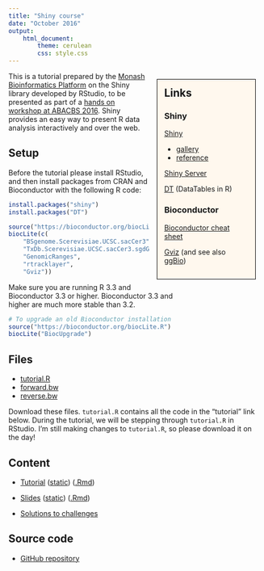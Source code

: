 ```yaml
---
title: "Shiny course"
date: "October 2016"
output:
    html_document:
        theme: cerulean
        css: style.css
---
```


<div style="float: right; width: 33%; margin: 1em; padding: 1em; border: solid 1px #000; background: #fff8ee;">
<h2 style="margin-top: 0">Links</h2>

### Shiny

[Shiny](http://shiny.rstudio.com/)

 * [gallery](http://shiny.rstudio.com/gallery/)
 * [reference](http://shiny.rstudio.com/reference/shiny/latest/)

[Shiny Server](https://www.rstudio.com/products/shiny/download-server/)

[DT](https://rstudio.github.io/DT/) (DataTables in R)

### Bioconductor

[Bioconductor cheat sheet](https://github.com/mikelove/bioc-refcard)

[Gviz](https://bioconductor.org/packages/release/bioc/html/Gviz.html) (and see also [ggBio](https://bioconductor.org/packages/release/bioc/html/ggbio.html))
</div>
<div style="width: 66%">
This is a tutorial prepared by the [Monash Bioinformatics Platform](http://bioinformatics.erc.monash.edu/) on the Shiny library developed by RStudio, to be presented as part of a [hands on workshop at ABACBS 2016](http://www.abacbs.org/biocasia2016workshop/). Shiny provides an easy way to present R data analysis interactively and over the web.

## Setup

Before the tutorial please install RStudio, and then install packages from CRAN and Bioconductor with the following R code:

```r
install.packages("shiny")
install.packages("DT")

source("https://bioconductor.org/biocLite.R")
biocLite(c(
    "BSgenome.Scerevisiae.UCSC.sacCer3",
    "TxDb.Scerevisiae.UCSC.sacCer3.sgdGene",
    "GenomicRanges",
    "rtracklayer",
    "Gviz"))
```

Make sure you are running R 3.3 and Bioconductor 3.3 or higher. Bioconductor 3.3 and higher are much more stable than 3.2.

```r
# To upgrade an old Bioconductor installation
source("https://bioconductor.org/biocLite.R")
biocLite("BiocUpgrade")
```
</div>

## Files

* [tutorial.R](tutorial.R) 
* [forward.bw](forward.bw) 
* [reverse.bw](reverse.bw) 

Download these files. `tutorial.R` contains all the code in the "tutorial" link below. During the tutorial, we will be stepping through `tutorial.R` in RStudio. I'm still making changes to `tutorial.R`, so please download it on the day!

## Content

* [Tutorial](http://biotraining.erc.monash.edu:3838/chaos/tutorial) ([static](tutorial.html)) ([.Rmd](tutorial.Rmd))
* [Slides](http://biotraining.erc.monash.edu:3838/chaos/slides) ([static](slides.html)) ([.Rmd](slides.Rmd))

* [Solutions to challenges](https://github.com/MonashBioinformaticsPlatform/2016-11-03-r-shiny/tree/gh-pages/solutions)

## Source code

* [GitHub repository](https://github.com/MonashBioinformaticsPlatform/2016-11-03-r-shiny)
